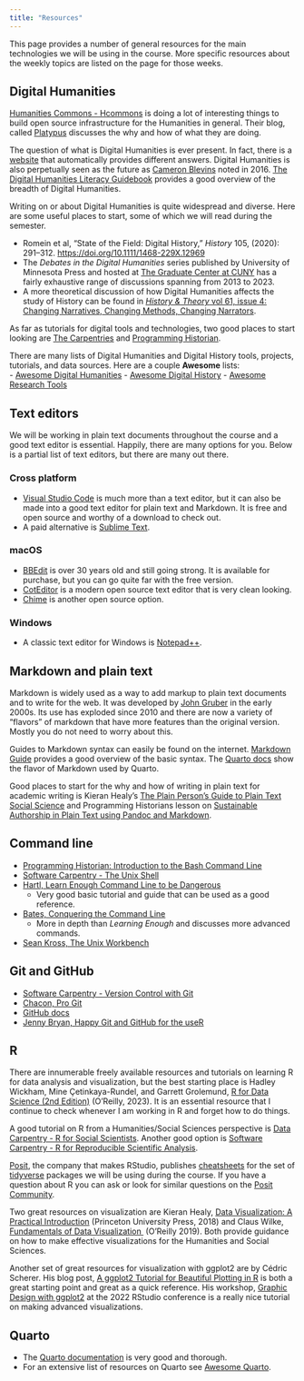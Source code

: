 ```yaml
---
title: "Resources"
---
```


This page provides a number of general resources for the main technologies we will be using in the course. More specific resources about the weekly topics are listed on the page for those weeks.

## Digital Humanities
[Humanities Commons - Hcommons](https://hcommons.org) is doing a lot of interesting things to build open source infrastructure for the Humanities in general. Their blog, called [Platypus](https://team.hcommons.org) discusses the why and how of what they are doing.

The question of what is Digital Humanities is ever present. In fact, there is a [website](http://whatisdigitalhumanities.com) that automatically provides different answers. Digital Humanities is also perpetually seen as the future as [Cameron Blevins](http://dhdebates.gc.cuny.edu/debates/text/77) noted in 2016. [The Digital Humanities Literacy Guidebook](https://cmu-lib.github.io/dhlg/) provides a good overview of the breadth of Digital Humanities.

Writing on or about Digital Humanities is quite widespread and diverse. Here are some useful places to start, some of which we will read during the semester.

- Romein et al, "State of the Field: Digital History," *History* 105, (2020): 291--312. [https://doi.org/10.1111/1468-229X.12969](https://doi.org/10.1111/1468-229X.12969)
- The *Debates in the Digital Humanities* series published by University of Minnesota Press and hosted at [The Graduate Center at CUNY](https://dhdebates.gc.cuny.edu) has a fairly exhaustive range of discussions spanning from 2013 to 2023.
- A more theoretical discussion of how Digital Humanities affects the study of History can be found in [*History & Theory* vol 61, issue 4: Changing Narratives, Changing Methods, Changing Narrators](https://onlinelibrary.wiley.com/toc/14682303/2022/61/4).

As far as tutorials for digital tools and technologies, two good places to start looking are [The Carpentries](https://carpentries.org) and [Programming Historian](https://programminghistorian.org).

There are many lists of Digital Humanities and Digital History tools, projects, tutorials, and data sources. Here are a couple **Awesome** lists:  
- [Awesome Digital Humanities](https://dh-tech.github.io/awesome-digital-humanities/)
- [Awesome Digital History](https://github.com/maehr/awesome-digital-history)
- [Awesome Research Tools](https://github.com/emptymalei/awesome-research)

## Text editors
We will be working in plain text documents throughout the course and a good text editor is essential. Happily, there are many options for you. Below is a partial list of text editors, but there are many out there.

### Cross platform
- [Visual Studio Code](https://code.visualstudio.com) is much more than a text editor, but it can also be made into a good text editor for plain text and Markdown. It is free and open source and worthy of a download to check out.
- A paid alternative is [Sublime Text](https://www.sublimetext.com).

### macOS
- [BBEdit](http://www.barebones.com/products/bbedit/) is over 30 years old and still going strong. It is available for purchase, but you can go quite far with the free version.
- [CotEditor](https://coteditor.com/) is a modern open source text editor that is very clean looking.
- [Chime](https://www.chimehq.com) is another open source option.

### Windows
- A classic text editor for Windows is [Notepad++](https://notepad-plus-plus.org).

## Markdown and plain text
Markdown is widely used as a way to add markup to plain text documents and to write for the web. It was developed by [John Gruber](https://daringfireball.net/projects/markdown/syntax) in the early 2000s. Its use has exploded since 2010 and there are now a variety of "flavors" of markdown that have more features than the original version. Mostly you do not need to worry about this.

Guides to Markdown syntax can easily be found on the internet. [Markdown Guide](https://markdownguide.offshoot.io/basic-syntax/) provides a good overview of the basic syntax. The [Quarto docs](https://quarto.org/docs/authoring/markdown-basics.html) show the flavor of Markdown used by Quarto.

Good places to start for the why and how of writing in plain text for academic writing is Kieran Healy's [The Plain Person’s Guide to Plain Text Social Science](https://kieranhealy.org/publications/plain-person-text/) and Programming Historians lesson on [Sustainable Authorship in Plain Text using Pandoc and Markdown](https://programminghistorian.org/en/lessons/sustainable-authorship-in-plain-text-using-pandoc-and-markdown).

## Command line
- [Programming Historian: Introduction to the Bash Command Line](https://programminghistorian.org/en/lessons/intro-to-bash)
- [Software Carpentry - The Unix Shell](https://swcarpentry.github.io/shell-novice/)
- [Hartl, Learn Enough Command Line to be Dangerous](https://www.learnenough.com/command-line-tutorial)
	- Very good basic tutorial and guide that can be used as a good reference.
- [Bates, Conquering the Command Line](http://conqueringthecommandline.com/book)
	- More in depth than *Learning Enough* and discusses more advanced commands.
- [Sean Kross, The Unix Workbench](https://seankross.com/the-unix-workbench/)

## Git and GitHub
- [Software Carpentry - Version Control with Git](https://swcarpentry.github.io/git-novice/)
- [Chacon, Pro Git](https://git-scm.com/book/en/v2)
- [GitHub docs](https://docs.github.com/en)
- [Jenny Bryan, Happy Git and GitHub for the useR](http://happygitwithr.com)

## R
There are innumerable freely available resources and tutorials on learning R for data analysis and visualization, but the best starting place is Hadley Wickham, Mine Çetinkaya-Rundel, and Garrett Grolemund, [R for Data Science (2nd Edition)](https://r4ds.hadley.nz) (O'Reilly, 2023). It is an essential resource that I continue to check whenever I am working in R and forget how to do things.

A good tutorial on R from a Humanities/Social Sciences perspective is [Data Carpentry - R for Social Scientists](https://datacarpentry.org/r-socialsci/). Another good option is [Software Carpentry - R for Reproducible Scientific Analysis](https://swcarpentry.github.io/r-novice-gapminder/).

[Posit](https://posit.co), the company that makes RStudio, publishes [cheatsheets](https://posit.co/resources/cheatsheets/) for the set of [tidyverse](https://www.tidyverse.org) packages we will be using during the course. If you have a question about R you can ask or look for similar questions on the [Posit Community](https://community.rstudio.com).

Two great resources on visualization are Kieran Healy, [Data Visualization: A Practical Introduction](https://socviz.co) (Princeton University Press, 2018) and Claus Wilke, [Fundamentals of Data Visualization ](https://clauswilke.com/dataviz/) (O'Reilly 2019). Both provide guidance on how to make effective visualizations for the Humanities and Social Sciences.

Another set of great resources for visualization with ggplot2 are by Cédric Scherer. His blog post, [A ggplot2 Tutorial for Beautiful Plotting in R](https://www.cedricscherer.com/2019/08/05/a-ggplot2-tutorial-for-beautiful-plotting-in-r/) is both a great starting point and great as a quick reference. His workshop, [Graphic Design with ggplot2](https://rstudio-conf-2022.github.io/ggplot2-graphic-design/) at the 2022 RStudio conference is a really nice tutorial on making advanced visualizations.

## Quarto
- The [Quarto documentation](https://quarto.org/docs/guide/) is very good and thorough.
- For an extensive list of resources on Quarto see [Awesome Quarto](https://github.com/mcanouil/awesome-quarto).
